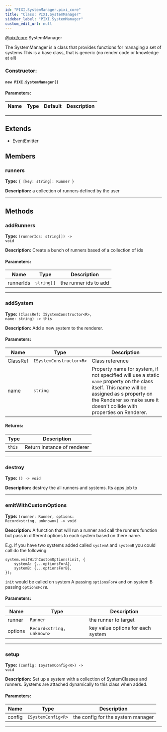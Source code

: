 ```yaml
---
id: "PIXI.SystemManager.pixi_core"
title: "Class: PIXI.SystemManager"
sidebar_label: "PIXI.SystemManager"
custom_edit_url: null
---
```



<div class="package-name">

[@pixi/core](../modules/pixi_core).SystemManager

</div>


The SystemManager is a class that provides functions for managing a set of systems This is a base class, that is generic (no render code or knowledge at all)



        

<article>

### Constructor:
<h4><code>new PIXI.SystemManager() </code></h4>

#### Parameters:
| Name | Type | Default | Description |
| ---- | ---- | ------- | ----------- |

</article>

---------------------------------------


## Extends
- EventEmitter

## Members
<article>

### runners 
**Type:** <code>&#123; [key&#58; string]&#58; Runner &#125;</code>

**Description:** a collection of runners defined by the user

</article>


---------------------------------------


## Methods
<article>

### addRunners 
**Type:** <code>(runnerIds&#58; string[]) -&#62; void</code>

**Description:** Create a bunch of runners based of a collection of ids

#### Parameters:
| Name      | Type                  | Description           |
| --------- | --------------------- | --------------------- |
| runnerIds | <code>string[]</code> | the runner ids to add |
</article>


---------------------------------------

<article>

### addSystem 
**Type:** <code>(ClassRef&#58; ISystemConstructor&#60;R&#62;, name&#58; string) -&#62; this</code>

**Description:** Add a new system to the renderer.

#### Parameters:
| Name     | Type                                       | Description                                                                                                                                                                                                             |
| -------- | ------------------------------------------ | ----------------------------------------------------------------------------------------------------------------------------------------------------------------------------------------------------------------------- |
| ClassRef | <code>ISystemConstructor&#60;R&#62;</code> | Class reference                                                                                                                                                                                                         |
| name     | <code>string</code>                        | Property name for system, if not specified will use a static `name` property on the class itself. This name will be assigned as s property on the Renderer so make sure it doesn't collide with properties on Renderer. |
#### Returns:
| Type              | Description                 |
| ----------------- | --------------------------- |
| <code>this</code> | Return instance of renderer |
</article>


---------------------------------------

<article>

### destroy 
**Type:** <code>() -&#62; void</code>

**Description:** destroy the all runners and systems. Its apps job to

</article>


---------------------------------------

<article>

### emitWithCustomOptions 
**Type:** <code>(runner&#58; Runner, options&#58; Record&#60;string, unknown&#62;) -&#62; void</code>

**Description:** A function that will run a runner and call the runners function but pass in different options to each system based on there name.

E.g. If you have two systems added called `systemA` and `systemB` you could call do the following&#58;

```
system.emitWithCustomOptions(init, {
    systemA: {...optionsForA},
    systemB: {...optionsForB},
});

```

`init` would be called on system A passing `optionsForA` and on system B passing `optionsForB`.

#### Parameters:
| Name    | Type                                         | Description                       |
| ------- | -------------------------------------------- | --------------------------------- |
| runner  | <code>Runner</code>                          | the runner to target              |
| options | <code>Record&#60;string, unknown&#62;</code> | key value options for each system |
</article>


---------------------------------------

<article>

### setup 
**Type:** <code>(config&#58; ISystemConfig&#60;R&#62;) -&#62; void</code>

**Description:** Set up a system with a collection of SystemClasses and runners. Systems are attached dynamically to this class when added.

#### Parameters:
| Name   | Type                                  | Description                       |
| ------ | ------------------------------------- | --------------------------------- |
| config | <code>ISystemConfig&#60;R&#62;</code> | the config for the system manager |
</article>


---------------------------------------


    